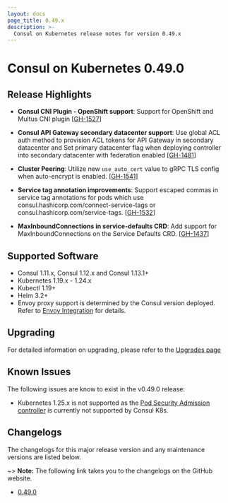 ```yaml
---
layout: docs
page_title: 0.49.x
description: >-
  Consul on Kubernetes release notes for version 0.49.x
---
```


# Consul on Kubernetes 0.49.0

## Release Highlights

- **Consul CNI Plugin - OpenShift support**: Support for OpenShift and Multus CNI plugin [[GH-1527](https://github.com/hashicorp/consul-k8s/pull/1527)]

- **Consul API Gateway secondary datacenter support**: Use global ACL auth method to provision ACL tokens for API Gateway in secondary datacenter and Set primary datacenter flag when deploying controller into secondary datacenter with federation enabled [[GH-1481](https://github.com/hashicorp/consul-k8s/pull/1481)]

- **Cluster Peering**: Utilize new `use_auto_cert` value to gRPC TLS config when auto-encrypt is enabled. [[GH-1541](https://github.com/hashicorp/consul-k8s/pull/1541)]

- **Service tag annotation improvements**: Support escaped commas in service tag annotations for pods which use consul.hashicorp.com/connect-service-tags or consul.hashicorp.com/service-tags. [[GH-1532](https://github.com/hashicorp/consul-k8s/pull/1532)]
  
- **MaxInboundConnections in service-defaults CRD**: Add support for MaxInboundConnections on the Service Defaults CRD. [[GH-1437](https://github.com/hashicorp/consul-k8s/pull/1437)]

## Supported Software

- Consul 1.11.x, Consul 1.12.x and Consul 1.13.1+
- Kubernetes 1.19.x - 1.24.x 
- Kubectl 1.19+
- Helm 3.2+
- Envoy proxy support is determined by the Consul version deployed. Refer to
  [Envoy Integration](/docs/connect/proxies/envoy) for details.

## Upgrading

For detailed information on upgrading, please refer to the [Upgrades page](/docs/k8s/upgrade)

## Known Issues
The following issues are know to exist in the v0.49.0 release: 

- Kubernetes 1.25.x is not supported as the [Pod Security Admission controller](https://kubernetes.io/blog/2022/08/25/pod-security-admission-stable/) is currently not supported by Consul K8s. 

## Changelogs

The changelogs for this major release version and any maintenance versions are listed below.

~> **Note:** The following link takes you to the changelogs on the GitHub website.

- [0.49.0](https://github.com/hashicorp/consul-k8s/releases/tag/v0.49.0)
